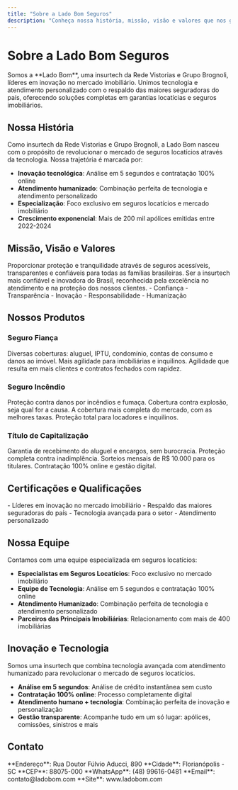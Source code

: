 ```yaml
---
title: "Sobre a Lado Bom Seguros"
description: "Conheça nossa história, missão, visão e valores que nos guiam todos os dias"
---
```


# Sobre a Lado Bom Seguros

<Info>
Somos a **Lado Bom**, uma insurtech da Rede Vistorias e Grupo Brognoli, líderes em inovação no mercado imobiliário. Unimos tecnologia e atendimento personalizado com o respaldo das maiores seguradoras do país, oferecendo soluções completas em garantias locatícias e seguros imobiliários.
</Info>

## Nossa História

Como insurtech da Rede Vistorias e Grupo Brognoli, a Lado Bom nasceu com o propósito de revolucionar o mercado de seguros locatícios através da tecnologia. Nossa trajetória é marcada por:

- **Inovação tecnológica**: Análise em 5 segundos e contratação 100% online
- **Atendimento humanizado**: Combinação perfeita de tecnologia e atendimento personalizado
- **Especialização**: Foco exclusivo em seguros locatícios e mercado imobiliário
- **Crescimento exponencial**: Mais de 200 mil apólices emitidas entre 2022-2024

## Missão, Visão e Valores

<CardGroup cols={3}>
<Card title="Nossa Missão" icon="flag">
  Proporcionar proteção e tranquilidade através de seguros acessíveis, transparentes e confiáveis para todas as famílias brasileiras.
</Card>

<Card title="Nossa Visão" icon="eye">
  Ser a insurtech mais confiável e inovadora do Brasil, reconhecida pela excelência no atendimento e na proteção dos nossos clientes.
</Card>

<Card title="Nossos Valores" icon="heart">
  - Confiança
  - Transparência
  - Inovação
  - Responsabilidade
  - Humanização
</Card>
</CardGroup>

## Nossos Produtos

### Seguro Fiança

<Steps>
<Step title="Segurança para Locador e Imobiliária">
  Diversas coberturas: aluguel, IPTU, condomínio, contas de consumo e danos ao imóvel.
</Step>

<Step title="Aluguel sem Complicação">
  Mais agilidade para imobiliárias e inquilinos.
</Step>

<Step title="Mais Clientes e Contratos">
  Agilidade que resulta em mais clientes e contratos fechados com rapidez.
</Step>
</Steps>

### Seguro Incêndio

<Steps>
<Step title="Cobertura Contra Danos Materiais">
  Proteção contra danos por incêndios e fumaça.
</Step>

<Step title="Proteção Contra Explosão">
  Cobertura contra explosão, seja qual for a causa.
</Step>

<Step title="Cobertura Mais Completa">
  A cobertura mais completa do mercado, com as melhores taxas.
</Step>

<Step title="Mais Segurança, Menos Preocupação">
  Proteção total para locadores e inquilinos.
</Step>
</Steps>

### Título de Capitalização

<Steps>
<Step title="Autonomia para o Locatário">
  Garantia de recebimento do aluguel e encargos, sem burocracia.
</Step>

<Step title="Segurança para Locador e Imobiliária">
  Proteção completa contra inadimplência.
</Step>

<Step title="Sorteios Mensais">
  Sorteios mensais de R$ 10.000 para os titulares.
</Step>

<Step title="Processo Simplificado">
  Contratação 100% online e gestão digital.
</Step>
</Steps>

## Certificações e Qualificações

<AccordionGroup>
<Accordion title="Rede Vistorias e Grupo Brognoli">
  - Líderes em inovação no mercado imobiliário
  - Respaldo das maiores seguradoras do país
  - Tecnologia avançada para o setor
  - Atendimento personalizado
</Accordion>

</AccordionGroup>

## Nossa Equipe

Contamos com uma equipe especializada em seguros locatícios:

- **Especialistas em Seguros Locatícios**: Foco exclusivo no mercado imobiliário
- **Equipe de Tecnologia**: Análise em 5 segundos e contratação 100% online
- **Atendimento Humanizado**: Combinação perfeita de tecnologia e atendimento personalizado
- **Parceiros das Principais Imobiliárias**: Relacionamento com mais de 400 imobiliárias

## Inovação e Tecnologia

<Warning>
Somos uma insurtech que combina tecnologia avançada com atendimento humanizado para revolucionar o mercado de seguros locatícios.
</Warning>

- **Análise em 5 segundos**: Análise de crédito instantânea sem custo
- **Contratação 100% online**: Processo completamente digital
- **Atendimento humano + tecnologia**: Combinação perfeita de inovação e personalização
- **Gestão transparente**: Acompanhe tudo em um só lugar: apólices, comissões, sinistros e mais

## Contato

<CardGroup cols={2}>
<Card title="Sede Principal" icon="building">
  **Endereço**: Rua Doutor Fúlvio Aducci, 890  
  **Cidade**: Florianópolis - SC  
  **CEP**: 88075-000
</Card>

<Card title="Informações Gerais" icon="phone">
  **WhatsApp**: (48) 99616-0481  
  **Email**: contato@ladobom.com  
  **Site**: www.ladobom.com
</Card>
</CardGroup>
